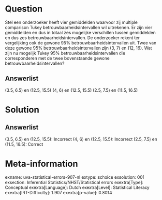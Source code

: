 Question
========

Stel een onderzoeker heeft vier gemiddelden waarvoor zij multiple
comparison Tukey betrouwbaarheidsintervallen wil uitrekenen. Er zijn
vier gemiddelden en dus in totaal zes mogelijke verschillen tussen
gemiddelden en dus zes betrouwbaarheidsintervallen. De onderzoeker
rekent ter vergelijking ook de gewone 95% betrouwbaarheidsintervallen
uit. Twee van deze gewone 95% betrouwbaarheidsintervallen zijn (3, 7) en
(12, 16). Wat zijn nu mogelijk Tukey 95% betrouwbaarheidsintervallen die
corresponderen met de twee bovenstaande gewone
betrouwbaarheidsintervallen?

Answerlist
----------

(3.5, 6.5) en (12.5, 15.5)
(4, 6) en (12.5, 15.5)
(2.5, 7.5) en (11.5, 16.5)

Solution
========

Answerlist
----------

(3.5, 6.5) en (12.5, 15.5): Incorrect
(4, 6) en (12.5, 15.5): Incorrect
(2.5, 7.5) en (11.5, 16.5): Correct

Meta-information
================
exname: uva-statistical-errors-907-nl
extype: schoice
exsolution: 001
exsection: Inferential Statistics/NHST/Statistical errors
exextra[Type]: Conceptual
exextra[Language]: Dutch
exextra[Level]: Statistical Literacy
exextra[IRT-Difficulty]: 1.907
exextra[p-value]: 0.8014
